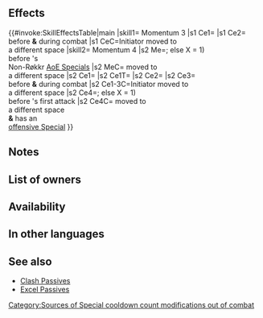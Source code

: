 {{Passive
|name=Momentum
|type=B
|exclusive=0
|canUseWeapon={{WeaponList|Close}}
|canUseMove={{MoveList|Infantry,Cavalry,Flying}}
|properties=random_owner
|1name=Momentum 1
|1tagid=SID_助走1
|1effect=If unit or foe initiates combat after moving to a different space, unit makes a guaranteed follow-up attack and deals damage during combat = number of spaces from start position to end position of whoever initiated combat (max 5; including when dealing damage with a Special triggered before combat).
|1cost=60
|1required=-
|1promotionTier=1
|1promotionRarity=4
|2name=Momentum 2
|2tagid=SID_助走2
|2effect=If unit or foe initiates combat after moving to a different space, unit makes a guaranteed follow-up attack and deals damage during combat = number of spaces from start position to end position of whoever initiated combat × 2 (max 10; including when dealing damage with a Special triggered before combat).
|2cost=120
|2promotionTier=1
|2promotionRarity=5
|3name=Momentum 3
|3tagid=SID_助走3
|3effect=If unit or foe initiates combat after moving to a different space, unit makes a guaranteed follow-up attack and deals damage during combat = number of spaces from start position to end position of whoever initiated combat × 3 (max 15; including when dealing damage with a Special triggered before combat).
|3cost=240
|3next=-
|4name=Momentum 4
|4tagid=SID_助走4
|4effect=If unit or foe initiates combat after moving to a different space, inflicts Atk/Def-4 on foe, unit makes a guaranteed follow-up attack, and deals damage during combat = number of spaces from start position to end position of whoever initiated combat × 4 (max 20; including when dealing damage with a Special triggered before combat).<br><br>If unit initiates combat after moving to a different space, triggers the following effects depending on unit's equipped Special: if unit has an area-of-effect Special equipped, grants Special cooldown count-X to unit before Special triggers before combat (excluding Røkkr area-of-effect Specials); if unit has a Special that triggers when unit attacks (excluding area-of-effect Specials), grants Special cooldown count-X to unit before unit's first attack during combat (if number of spaces from start position to end position ≥ 3, X = 2; otherwise, X = 1).
|4cost=300
}}
==Effects==
{{#invoke:SkillEffectsTable|main
|skill1={{Si|Momentum 3}} Momentum 3
|s1 Ce1={{Eft|Guaranteed Follow-Ups}}
|s1 Ce2={{Eft|Damage boost|3 x spaces initiator moved|max=15}}<br>before '''&''' during combat
|s1 CeC=Initiator moved to<br>a different space
|skill2={{Si|Momentum 4}} Momentum 4
|s2 Me={{Eft|Reduce Cooldown|(2 if spaces {{Tgt|Unit}}<br>moved ≥ 3}}; else X = 1)<br>before {{Tgt|Unit}}'s<br>Non-Røkkr [[AoE Specials]]
|s2 MeC={{Tgt|Unit}} moved to<br>a different space
|s2 Ce1={{Eft|Temporary debuffs|Atk/Def|4}}
|s2 Ce1T={{Tgt|Foe}}
|s2 Ce2={{Eft|Guaranteed Follow-Ups}}
|s2 Ce3={{Eft|Damage boost|4 x spaces initiator moved|max=20}}<br>before '''&''' during combat
|s2 Ce1-3C=Initiator moved to<br>a different space
|s2 Ce4={{Eft|Reduce Cooldown|(2 if spaces {{Tgt|Unit}}<br>moved ≥ 3}}; else X = 1)<br>before {{Tgt|Unit}}'s first attack
|s2 Ce4C={{Tgt|Unit}} moved to<br>a different space<br>'''&''' {{Tgt|Unit}} has an<br>[[offensive Special]]
}}

==Notes==
{{SpacesFromStarttoEnd}}
{{Guaranteed follow-up interaction}}
{{FlatDamage|X (max: 20)}}
{{Temporary debuffs|name=Momentum 4}}
{{CombatCooldownCount|name=Momentum 4}}
==List of owners==
{{Skill Hero List}}
==Availability==
{{PassiveFocusList}}
{{PassiveDistributionList}}
{{PassiveCombatManualList}}
==In other languages==
{{OtherLanguages
|japanese=
|german=Kraftimpuls
|spanishEU=
|spanishLA=Inercia
|french= Élancement
|italian= Pulsione
|chineseTW=
|portuguese=Impulso
}}

==See also==
{{See also skills|cond=(Description LIKE '%=%number of spaces from start position to end position%' OR Description LIKE '%=%number of spaces moved%') AND Description NOT LIKE '%transforms%if _ ≥ 5%' AND (Exclusive=1 AND Name NOT LIKE '%+' AND Properties HOLDS NOT 'arcane')}}
* [[Clash Passives]]
* [[Excel Passives]]
{{Passives Navbox|B}}
[[Category:Sources of Special cooldown count modifications out of combat]]